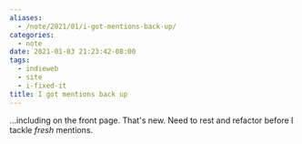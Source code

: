 ```yaml
---
aliases:
  - /note/2021/01/i-got-mentions-back-up/
categories:
  - note
date: 2021-01-03 21:23:42-08:00
tags:
  - indieweb
  - site
  - i-fixed-it
title: I got mentions back up
---
```


…including on the front page.
That's new.
Need to rest and refactor before I tackle _fresh_ mentions.
